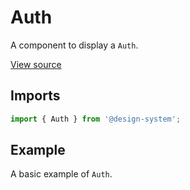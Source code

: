 
<Meta
  title="Sections / Auth"
  component={Auth}
/>

# Auth

A component to display a `Auth`.

[View source](https://github.com/actarian/design-system/tree/main/src/@sections/auth)

## Imports

```js
import { Auth } from '@design-system';
```

## Example

A basic example of `Auth`.

<Canvas>
  <Story name="Auth">
    <Section>
      <Container>
        <Auth />
      </Container>
    </Section>
  </Story>
</Canvas>
